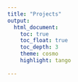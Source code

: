 ```yaml
---
title: "Projects"
output: 
  html_document:
    toc: true
    toc_float: true
    toc_depth: 3
    theme: cosmo
    highlight: tango
    
---
```



